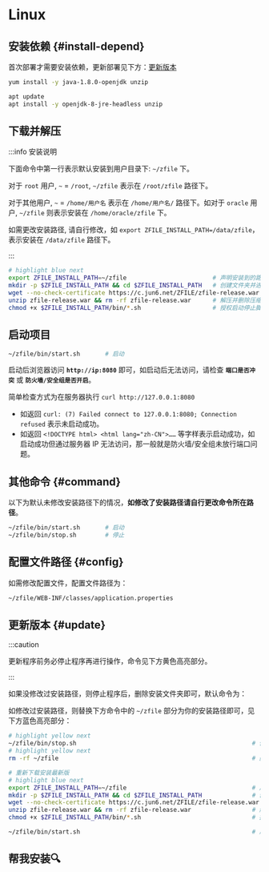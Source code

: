 
# Linux

## 安装依赖 {#install-depend}

首次部署才需要安装依赖，更新部署见下方：[更新版本](#update)

<Tabs>
<TabItem value="centos" label="Centos">

```bash
yum install -y java-1.8.0-openjdk unzip
```

</TabItem>
<TabItem value="ubuntu" label="Ubuntu">

```bash
apt update
apt install -y openjdk-8-jre-headless unzip
```

</TabItem>
</Tabs>


## 下载并解压

:::info 安装说明

下面命令中第一行表示默认安装到用户目录下: `~/zfile` 下。

对于 `root` 用户, `~`  = `/root`,  `~/zfile` 表示在 `/root/zfile` 路径下。

对于其他用户,  `~` = `/home/用户名` 表示在 `/home/用户名/` 路径下。如对于 `oracle` 用户,  `~/zfile` 则表示安装在 `/home/oracle/zfile` 下。

如需更改安装路径, 请自行修改，如 `export ZFILE_INSTALL_PATH=/data/zfile`，表示安装在 `/data/zfile` 路径下。

:::

```bash showLineNumbers
# highlight blue next
export ZFILE_INSTALL_PATH=~/zfile                        # 声明安装到的路径
mkdir -p $ZFILE_INSTALL_PATH && cd $ZFILE_INSTALL_PATH   # 创建文件夹并进入
wget --no-check-certificate https://c.jun6.net/ZFILE/zfile-release.war          # 下载 zfile 最新版
unzip zfile-release.war && rm -rf zfile-release.war      # 解压并删除压缩包
chmod +x $ZFILE_INSTALL_PATH/bin/*.sh                    # 授权启动停止脚本
```

## 启动项目

```bash showLineNumbers
~/zfile/bin/start.sh       # 启动
```

启动后浏览器访问 **`http://ip:8080`** 即可，如启动后无法访问，请检查 **`端口是否冲突`** 或 **`防火墙/安全组是否开启`**。

简单检查方式为在服务器执行 `curl http://127.0.0.1:8080`
- 如返回 `curl: (7) Failed connect to 127.0.0.1:8080; Connection refused` 表示未启动成功。
- 如返回 `<!DOCTYPE html> <html lang="zh-CN">……` 等字样表示启动成功，如启动成功但通过服务器 IP 无法访问，那一般就是防火墙/安全组未放行端口问题。


## 其他命令 {#command}

以下为默认未修改安装路径下的情况，**如修改了安装路径请自行更改命令所在路径**。

```bash showLineNumbers
~/zfile/bin/start.sh       # 启动
~/zfile/bin/stop.sh        # 停止
```

## 配置文件路径 {#config}

如需修改配置文件，配置文件路径为：

```bash showLineNumbers
~/zfile/WEB-INF/classes/application.properties
```

## 更新版本 {#update}

:::caution

更新程序前务必停止程序再进行操作，命令见下方黄色高亮部分。

:::

如果没修改过安装路径，则停止程序后，删除安装文件夹即可，默认命令为：

如修改过安装路径，则替换下方命令中的 `~/zfile` 部分为你的安装路径即可，见下方蓝色高亮部分：





```bash showLineNumbers
# highlight yellow next
~/zfile/bin/stop.sh                                                 # 停止程序
# highlight yellow next
rm -rf ~/zfile                                                      # 删除安装文件夹

# 重新下载安装最新版
# highlight blue next
export ZFILE_INSTALL_PATH=~/zfile                                   # 声明安装到的路径
mkdir -p $ZFILE_INSTALL_PATH && cd $ZFILE_INSTALL_PATH              # 创建文件夹并进入
wget --no-check-certificate https://c.jun6.net/ZFILE/zfile-release.war                     # 下载 zfile 最新版
unzip zfile-release.war && rm -rf zfile-release.war                 # 解压并删除压缩包
chmod +x $ZFILE_INSTALL_PATH/bin/*.sh                               # 授权启动停止脚本

~/zfile/bin/start.sh                                                # 启动项目
```

## 帮我安装🔍
<HelpInfoSub />
